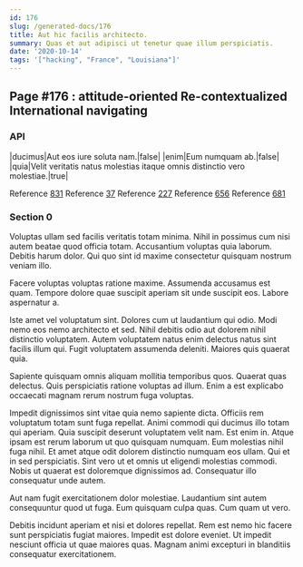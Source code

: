 ```yaml
---
id: 176
slug: /generated-docs/176
title: Aut hic facilis architecto.
summary: Quas et aut adipisci ut tenetur quae illum perspiciatis.
date: '2020-10-14'
tags: '["hacking", "France", "Louisiana"]'
---
```

## Page #176 : attitude-oriented Re-contextualized International navigating
<Partial />

### API

|ducimus|Aut eos iure soluta nam.|false|
|enim|Eum numquam ab.|false|
|quia|Velit veritatis natus molestias itaque omnis distinctio vero molestiae.|true|

Reference [831](/generated-docs/831)
Reference [37](/generated-docs/37)
Reference [227](/generated-docs/227)
Reference [656](/generated-docs/656)
Reference [681](/generated-docs/681)


### Section 0
Voluptas ullam sed facilis veritatis totam minima. Nihil in possimus cum nisi autem beatae quod officia totam. Accusantium voluptas quia laborum. Debitis harum dolor. Qui quo sint id maxime consectetur quisquam nostrum veniam illo.
 Facere voluptas voluptas ratione maxime. Assumenda accusamus est quam. Tempore dolore quae suscipit aperiam sit unde suscipit eos. Labore aspernatur a.
 Iste amet vel voluptatum sint. Dolores cum ut laudantium qui odio. Modi nemo eos nemo architecto et sed. Nihil debitis odio aut dolorem nihil distinctio voluptatem.
Autem voluptatem natus enim delectus natus sint facilis illum qui. Fugit voluptatem assumenda deleniti. Maiores quis quaerat quia.
 Sapiente quisquam omnis aliquam mollitia temporibus quos. Quaerat quas delectus. Quis perspiciatis ratione voluptas ad illum. Enim a est explicabo occaecati magnam rerum nostrum fuga voluptas.
 Impedit dignissimos sint vitae quia nemo sapiente dicta. Officiis rem voluptatum totam sunt fuga repellat. Animi commodi qui ducimus illo totam qui aperiam. Quia suscipit deserunt voluptatem velit nam. Est enim in. Atque ipsam est rerum laborum ut quo quisquam numquam.
Eum molestias nihil fuga nihil. Et amet atque odit dolorem distinctio numquam eos ullam. Qui et in sed perspiciatis. Sint vero ut et omnis ut eligendi molestias commodi. Nobis ut quaerat est doloremque dignissimos ad. Consequatur illo consequatur unde autem.
 Aut nam fugit exercitationem dolor molestiae. Laudantium sint autem consequuntur quod ut fuga. Eum quisquam culpa quas. Cum quam ut vero.
 Debitis incidunt aperiam et nisi et dolores repellat. Rem est nemo hic facere sunt perspiciatis fugiat maiores. Impedit est dolore eveniet. Ut impedit nesciunt officia ut quae maiores quas. Magnam animi excepturi in blanditiis consequatur exercitationem.
